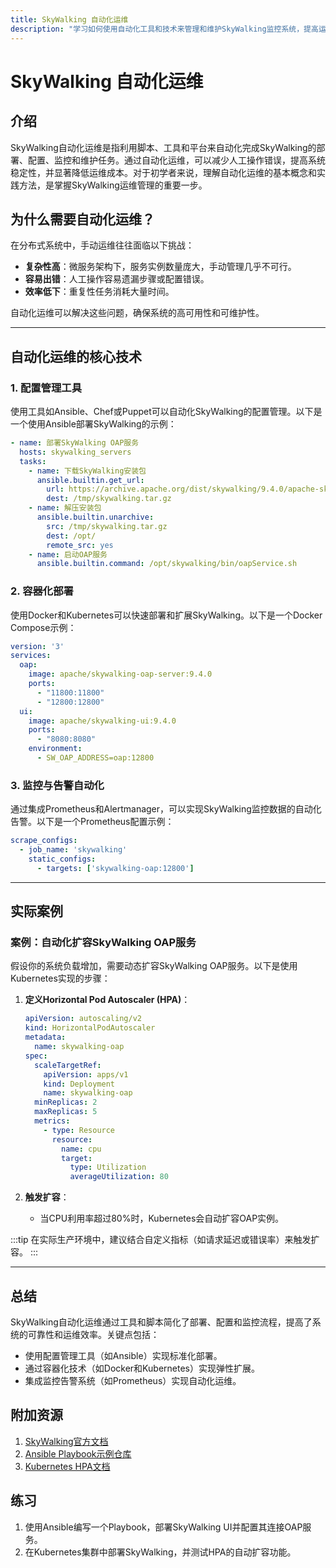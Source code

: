 ```yaml
---
title: SkyWalking 自动化运维
description: "学习如何使用自动化工具和技术来管理和维护SkyWalking监控系统，提高运维效率。"
---
```


# SkyWalking 自动化运维

## 介绍

SkyWalking自动化运维是指利用脚本、工具和平台来自动化完成SkyWalking的部署、配置、监控和维护任务。通过自动化运维，可以减少人工操作错误，提高系统稳定性，并显著降低运维成本。对于初学者来说，理解自动化运维的基本概念和实践方法，是掌握SkyWalking运维管理的重要一步。

## 为什么需要自动化运维？

在分布式系统中，手动运维往往面临以下挑战：
- **复杂性高**：微服务架构下，服务实例数量庞大，手动管理几乎不可行。
- **容易出错**：人工操作容易遗漏步骤或配置错误。
- **效率低下**：重复性任务消耗大量时间。

自动化运维可以解决这些问题，确保系统的高可用性和可维护性。

---

## 自动化运维的核心技术

### 1. 配置管理工具

使用工具如Ansible、Chef或Puppet可以自动化SkyWalking的配置管理。以下是一个使用Ansible部署SkyWalking的示例：

```yaml
- name: 部署SkyWalking OAP服务
  hosts: skywalking_servers
  tasks:
    - name: 下载SkyWalking安装包
      ansible.builtin.get_url:
        url: https://archive.apache.org/dist/skywalking/9.4.0/apache-skywalking-apm-9.4.0.tar.gz
        dest: /tmp/skywalking.tar.gz
    - name: 解压安装包
      ansible.builtin.unarchive:
        src: /tmp/skywalking.tar.gz
        dest: /opt/
        remote_src: yes
    - name: 启动OAP服务
      ansible.builtin.command: /opt/skywalking/bin/oapService.sh
```

### 2. 容器化部署

使用Docker和Kubernetes可以快速部署和扩展SkyWalking。以下是一个Docker Compose示例：

```yaml
version: '3'
services:
  oap:
    image: apache/skywalking-oap-server:9.4.0
    ports:
      - "11800:11800"
      - "12800:12800"
  ui:
    image: apache/skywalking-ui:9.4.0
    ports:
      - "8080:8080"
    environment:
      - SW_OAP_ADDRESS=oap:12800
```

### 3. 监控与告警自动化

通过集成Prometheus和Alertmanager，可以实现SkyWalking监控数据的自动化告警。以下是一个Prometheus配置示例：

```yaml
scrape_configs:
  - job_name: 'skywalking'
    static_configs:
      - targets: ['skywalking-oap:12800']
```

---

## 实际案例

### 案例：自动化扩容SkyWalking OAP服务

假设你的系统负载增加，需要动态扩容SkyWalking OAP服务。以下是使用Kubernetes实现的步骤：

1. **定义Horizontal Pod Autoscaler (HPA)**：
   ```yaml
   apiVersion: autoscaling/v2
   kind: HorizontalPodAutoscaler
   metadata:
     name: skywalking-oap
   spec:
     scaleTargetRef:
       apiVersion: apps/v1
       kind: Deployment
       name: skywalking-oap
     minReplicas: 2
     maxReplicas: 5
     metrics:
       - type: Resource
         resource:
           name: cpu
           target:
             type: Utilization
             averageUtilization: 80
   ```

2. **触发扩容**：
   - 当CPU利用率超过80%时，Kubernetes会自动扩容OAP实例。

:::tip
在实际生产环境中，建议结合自定义指标（如请求延迟或错误率）来触发扩容。
:::

---

## 总结

SkyWalking自动化运维通过工具和脚本简化了部署、配置和监控流程，提高了系统的可靠性和运维效率。关键点包括：
- 使用配置管理工具（如Ansible）实现标准化部署。
- 通过容器化技术（如Docker和Kubernetes）实现弹性扩展。
- 集成监控告警系统（如Prometheus）实现自动化运维。

## 附加资源

1. [SkyWalking官方文档](https://skywalking.apache.org/docs/)
2. [Ansible Playbook示例仓库](https://github.com/ansible/ansible-examples)
3. [Kubernetes HPA文档](https://kubernetes.io/docs/tasks/run-application/horizontal-pod-autoscale/)

## 练习

1. 使用Ansible编写一个Playbook，部署SkyWalking UI并配置其连接OAP服务。
2. 在Kubernetes集群中部署SkyWalking，并测试HPA的自动扩容功能。